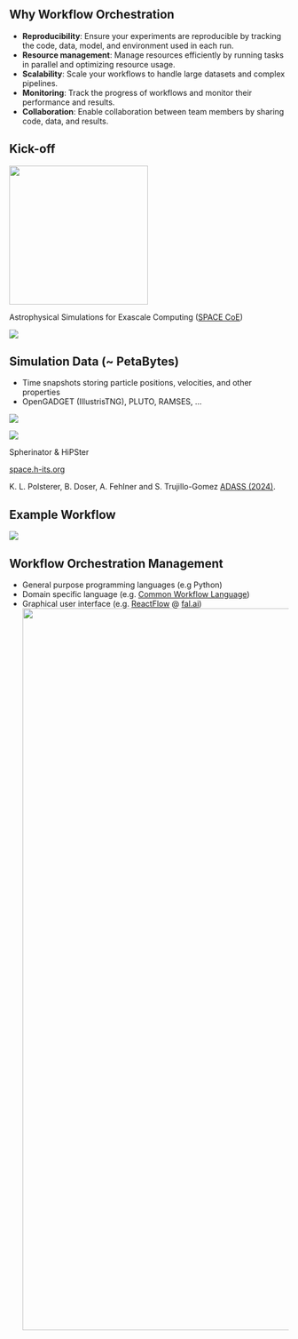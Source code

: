 ## Why Workflow Orchestration

::: {.incremental}

- **Reproducibility**: Ensure your experiments are reproducible by tracking the code, data, model, and environment used in each run.
- **Resource management**: Manage resources efficiently by running tasks in parallel and optimizing resource usage.
- **Scalability**: Scale your workflows to handle large datasets and complex pipelines.
- **Monitoring**: Track the progress of workflows and monitor their performance and results.
- **Collaboration**: Enable collaboration between team members by sharing code, data, and results.

:::


##  Kick-off

![](images/SPACE_logo.png){.absolute top=0 right=0 width=250}

Astrophysical Simulations for Exascale Computing ([SPACE CoE](https://www.space-coe.eu/))

::: {layout='[1,2.2,0.5]' layout-valign=center}
::: n1
![](images/illustris.png)

::: {.small}
::: {.callout-note icon=false}
## Simulation Data (~ PetaBytes)
- Time snapshots storing particle positions, velocities, and other properties
- OpenGADGET (IllustrisTNG), PLUTO, RAMSES, ...
:::
:::
:::

::: n2
![](images/projectx.svg)
:::

::: n3
![](images/P404_f2.png)

::: {.small}
Spherinator & HiPSter

[space.h-its.org](https://space.h-its.org/)
:::
:::
:::
:::{.font-size=30px}
K. L. Polsterer, B. Doser, A. Fehlner and S. Trujillo-Gomez [ADASS (2024)]().
:::

<!-- ![](images/Space-partners-new.png){fig-align="center"} -->


## Example Workflow

![](images/flyte-ui_mnist-workflow.png)


## Workflow Orchestration Management

- General purpose programming languages (e.g Python)
- Domain specific language (e.g. [Common Workflow Language](https://www.commonwl.org/))
- Graphical user interface (e.g. [ReactFlow](https://reactflow.dev/) @ [fal.ai](https://fal.ai/dashboard))
![](images/fal_ai.png){width="1300"}
